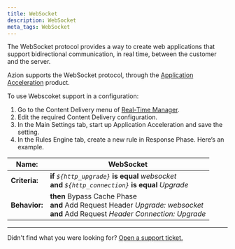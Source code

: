 ```yaml
---
title: WebSocket
description: WebSocket
meta_tags: WebSocket 
---
```


The WebSocket protocol provides a way to create web applications that support bidirectional communication, in real time, between the customer and the server.

Azion supports the WebSocket protocol, through the [Application Acceleration](/en/documentation/products/edge-application/application-acceleration/) product.

To use Webscoket support in a configuration:

1. Go to the Content Delivery menu of [Real-Time Manager](https://manager.azion.com/).
2. Edit the required Content Delivery configuration.
3. In the Main Settings tab, start up Application Acceleration and save the setting.
4. In the Rules Engine tab, create a new rule in Response Phase. Here’s an example.

| **Name:** | WebSocket |
|-----------|-----------|
| **Criteria:** | **if** *`${http_upgrade}`* **is equal** *websocket*<br /> **and** *`${http_connection}`* **is equal** *Upgrade* |
| **Behavior:** | **then** Bypass Cache Phase<br /> **and** Add Request Header *Upgrade: websocket*<br /> **and** Add Request *Header Connection: Upgrade*<br />

---

Didn't find what you were looking for? [Open a support ticket.](https://tickets.azion.com/)   
